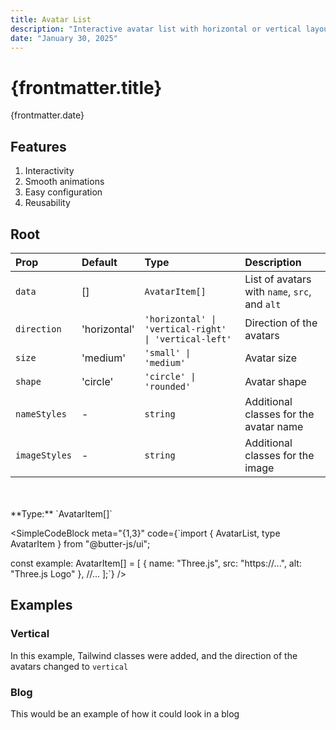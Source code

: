 ```yaml
---
title: Avatar List
description: "Interactive avatar list with horizontal or vertical layout, support for custom sizes, and smooth hover animations powered by <a class='external-link' href='https://gsap.com/' target='_blank'>Gsap</a>. Perfect for showcasing users or profiles"
date: "January 30, 2025"
---
```

# {frontmatter.title}

<span>{frontmatter.date}</span>

<HTMLRender text={frontmatter.description} />

<PreviewComponent name="AvatarListMain" />

## Features
1. <span>Interactivity</span>
2. <span>Smooth animations</span>
3. <span>Easy configuration</span>
4. <span>Reusability</span>

## Root

| Prop         | Default                                      | Type                                  | Description                                              |
|:-------------|:---------------------------------------------|:--------------------------------------|:----------------------------------------------------------|
| `data`      | []                                   | `AvatarItem[]`                      | List of avatars with `name`, `src`, and `alt`          |
| `direction` | 'horizontal'                              | `'horizontal' \| 'vertical-right' \| 'vertical-left'`        | Direction of the avatars                               |
| `size`      | 'medium'                                  | `'small' \| 'medium'`               | Avatar size                                            |
| `shape`     | 'circle'                                  | `'circle' \| 'rounded'`             | Avatar shape                                           |
| `nameStyles`  | - | `string` | Additional classes for the avatar name |
| `imageStyles` | -      | `string`                            | Additional classes for the image                      |

<br />
<br />
**Type:** `AvatarItem[]`

<SimpleCodeBlock meta="{1,3}" code={`import { AvatarList, type AvatarItem } from "@butter-js/ui";

const example: AvatarItem[] = [
    {
      name: "Three.js",
      src: "https://...",
      alt: "Three.js Logo"
    },
    //...
];`} />


## Examples

### Vertical

In this example, Tailwind classes were added, and the direction of the avatars changed to `vertical`
<PreviewComponent name="VerticalAvatarList" meta="{23}" />

### Blog

This would be an example of how it could look in a blog
<PreviewComponent name="AvatarBlog" meta="{52-56}" />
